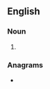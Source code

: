 ==English==

===Noun===
{{head|en|noun plural form}}

# {{plural of|leat|lang=en}}

===Anagrams===
* {{anagrams|en|Astle|Slate|Teals|Tesla|astel|lates|least|salet|setal|slate|stale|steal|stela|taels|tales|teals|telas|tesla}}